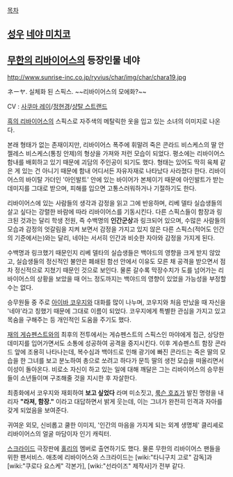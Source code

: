 [[목차]]
== [[성우]] [[네야 미치코]] ==

== [[무한의 리바이어스]]의 등장인물 네야 ==
http://www.sunrise-inc.co.jp/ryvius/char/img/char/chara19.jpg

ネーヤ. 실체화 된 스픽스. ~~리바이어스의 모에화?~~

CV : [[사쿠마 레이]]/[[정현경]]/[[샹탈 스트랜드]]

[[흑의 리바이어스]]의 스픽스로 자주색의 메탈릭한 옷을 입고 있는 소녀의 이미지로 나온다.

본래 형태가 없는 존재이지만, 리바이어스 폭주에 휘말려 죽은 콘라드 비스케스의 딸 안젤레스 비스케스(통칭 안제)의 형상을 가져와 저런 모습이 되었다. 평소에는 리바이어스 함내를 배회하고 있기 때문에 괴담의 주인공이 되기도 했다. 형태는 있어도 딱히 육체 같은 게 있는 건 아니기 때문에 함내 어디서든 자유자재로 나타났다 사라졌다 한다. 리바이어스의 바이탈 가더인 '아인발트' 안에 있는 바이어가 본체이기 때문에 아인발트가 받는 데미지를 그대로 받으며, 피해를 입으면 고통스러워하거나 기절하기도 한다. 

리바이어스에 있는 사람들의 생각과 감정을 읽고 그에 반응하며, 리베 델타 실습생들의 살고 싶다는 강렬한 바람에 따라 리바이어스를 기동시킨다. 다른 스픽스들이 함장과 링크된 것과는 달리 학생 전원, 즉 수백명의 '''인간군상'''과 링크되어 있으며, 수많은 사람들의 모습과 감정의 엇갈림을 지켜 보면서 감정을 가지고 있지 않은 다른 스픽스(적어도 인간의 기준에서는)와는 달리, 네야는 서서히 인간과 비슷한 자아와 감정을 가지게 된다.

수백명과 링크했기 때문인지 리베 델타의 실습생들은 백야드의 영향을 크게 받지 않았고, 실습생들의 정신적인 불안은 폐쇄된 함선 안에서 이유도 모른 채 공격을 받으면서 점차 정신적으로 지쳤기 때문인 것으로 보인다. 물론 갈수록 막장수치가 도를 넘어가는 리바이어스의 상황을 보았을 때 어느 정도까지는 백야드의 영향이 있었을 가능성을 부정할 수는 없다.

승무원들 중 주로 [[아이바 코우지]]와 대화를 많이 나누며, 코우지와 처음 만났을 때 자신을 '네야'라고 칭했기 때문에 그대로 이름이 되었다. 코우지에게 특별한 관심을 가지고 있고 목숨을 구해주는 등 개인적인 도움을 주기도 했다. 

[[재의 게슈펜스트]]와의 최후의 전투에서는 게슈펜스트의 스픽스인 마야에게 접근, 상당한 데미지를 입어가면서도 소통에 성공하여 공격을 중지시킨다. 이후 게슈펜스트 함장 콘라드 앞에 조용히 나타나는데, 복수심과 백야드로 인해 광기에 빠진 콘라드는 죽은 딸의 모습을 한 그녀를 보고 분노하여 총으로 쏘려고 하다가 문득 딸의 생전 모습을 떠올리면서 이성이 돌아온다. 비로소 자신이 하고 있는 일에 대해 깨달은 그는 리바이어스의 승무원들이 소년들이며 구조해줄 것을 지시한 후 자살한다.

최종화에서 코우지와 재회하여 '''보고 싶었다''' 라며 미소짓고, [[룩슨 호죠]]가 발진 명령을 내리자 '''"라져, 함장."''' 이라고 대답하면서 밝게 웃는데, 이는 그녀가 완전히 인격과 자아를 갖게 되었음을 보여준다.

귀여운 외모, 신비롭고 쿨한 이미지, '인간의 마음을 가지게 되는 외계 생명체' 클리셰로 리바이어스의 얼굴 마담이자 인기 캐릭터.

[[스크라이드]] 극장판에 [[홀리]]의 멤버로 출연하기도 했다. 물론 무한의 리바이어스 팬들을 위한 팬서비스. 애초에 리바이어스와 스크라이드는 [wiki:"타니구치 고로" 감독]과 [wiki:"쿠로다 요스케" 각본가], [wiki:"선라이즈" 제작사]가 전부 같다.
